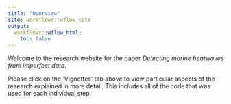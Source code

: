 ```yaml
---
title: "Overview"
site: workflowr::wflow_site
output:
  workflowr::wflow_html:
    toc: false
---
```


Welcome to the research website for the paper _Detecting marine heatwaves from imperfect data_.

Please click on the 'Vignettes' tab above to view particular aspects of the research explained in more detail. This includes all of the code that was used for each individual step.
